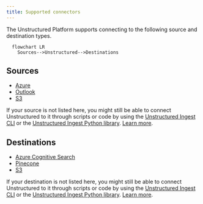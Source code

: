 ```yaml
---
title: Supported connectors
---
```


The Unstructured Platform supports connecting to the following source and destination types.

```mermaid
  flowchart LR
    Sources-->Unstructured-->Destinations
```

## Sources

- [Azure](/platform/sources/azure-blob-storage)
- [Outlook](/platform/sources/outlook)
- [S3](/platform/sources/s3)

If your source is not listed here, you might still be able to connect Unstructured to it through scripts or code by using the 
[Unstructured Ingest CLI](/ingestion/overview#unstructured-ingest-cli) or the 
[Unstructured Ingest Python library](/ingestion/overview#unstructured-ingest-python-library). 
[Learn more](/api-reference/ingest/source-connectors/overview).

## Destinations

- [Azure Cognitive Search](/platform/destinations/azure-cognitive-search)
- [Pinecone](/platform/destinations/pinecone)
- [S3](/platform/destinations/s3)

If your destination is not listed here, you might still be able to connect Unstructured to it through scripts or code by using the 
[Unstructured Ingest CLI](/ingestion/overview#unstructured-ingest-cli) or the 
[Unstructured Ingest Python library](/ingestion/overview#unstructured-ingest-python-library). 
[Learn more](/api-reference/ingest/destination-connector/overview).

